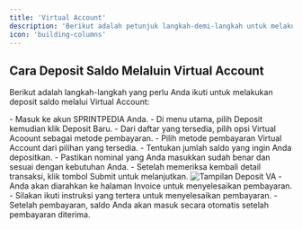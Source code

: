 ```yaml
---
title: 'Virtual Account'
description: 'Berikut adalah petunjuk langkah-demi-langkah untuk melakukan deposit saldo melalui Virtual Account di Sprintpedia.'
icon: 'building-columns'
---
```


## Cara Deposit Saldo Melaluin Virtual Account
Berikut adalah langkah-langkah yang perlu Anda ikuti untuk melakukan deposit saldo melalui Virtual Account:

<Steps>
    <Step title="Login ke Akun Sprintpedia">
        - Masuk ke akun <Tooltip tip="SMM Panel Indonesia">SPRINTPEDIA</Tooltip> Anda.
        - Di menu utama, pilih Deposit kemudian klik Deposit Baru.
    </Step>
    <Step title="Pilih Jenis Pembayaran">
        - Dari daftar yang tersedia, pilih opsi Virtual Acoount sebagai metode pembayaran.
    </Step>
    <Step title="Pilih Metode Pembayaran">
        - Pilih metode pembayaran Virtual Account dari pilihan yang tersedia.
    </Step>
    <Step title="Masukkan Jumlah Deposit">
        - Tentukan jumlah saldo yang ingin Anda depositkan.
        - Pastikan nominal yang Anda masukkan sudah benar dan sesuai dengan kebutuhan Anda.
    </Step>
    <Step title="Konfirmasi Transaksi">
        - Setelah memeriksa kembali detail transaksi, klik tombol Submit untuk melanjutkan.
        <Frame>
        <img src="/images/deposit-va.png" alt="Tampilan Deposit VA" />
        </Frame>
    </Step>
    <Step title="Proses Invoice">
        - Anda akan diarahkan ke halaman Invoice untuk menyelesaikan pembayaran.
        - Silakan ikuti instruksi yang tertera untuk menyelesaikan pembayaran.
        - Setelah pembayaran, saldo Anda akan masuk secara otomatis setelah pembayaran diterima.
    </Step>
</Steps>
